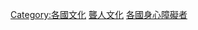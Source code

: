 {{Categories by country|nocat}}

[[Category:各國文化|Category:各國文化]]
[[Category:聾人文化|]]
[[Category:各國身心障礙者|]]